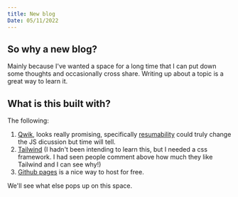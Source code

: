 ```yaml
---
title: New blog
Date: 05/11/2022
---
```


<article class="prose prose-zinc prose-xl prose-headings:underline prose-a:text-blue-600">
  
# So why a new blog?

Mainly because I've wanted a space for a long time that I can put down some thoughts
and occasionally cross share. Writing up about a topic is a great way to learn it.

## What is this built with?

The following:

1. [Qwik](https://qwik.builder.io/), looks really promising, specifically [resumability](https://qwik.builder.io/docs/concepts/resumable/) could truly change the JS dicussion but time will tell.
2. [Tailwind](https://tailwindcss.com/) (I hadn't been intending to learn this, but I needed a css framework. I had seen people comment above how much they like Tailwind and I can see why!)
3. [Github pages](https://pages.github.com/) is a nice way to host for free.

We'll see what else pops up on this space.

</article>

